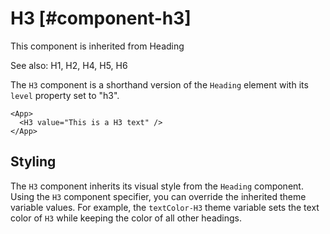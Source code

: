 
# H3 [#component-h3]

This component is inherited from <SmartLink href="/new-components/Heading">Heading</SmartLink>

See also: <SmartLink href="/new-components/H1">H1</SmartLink>, <SmartLink href="/new-components/H2">H2</SmartLink>, <SmartLink href="/new-components/H4">H4</SmartLink>, <SmartLink href="/new-components/H5">H5</SmartLink>, <SmartLink href="/new-components/H6">H6</SmartLink>

The `H3` component is a shorthand version of the `Heading` element with its `level` property set to "h3".

```xmlui-pg copy display name="H3 example"
<App>
  <H3 value="This is a H3 text" />
</App>
```

## Styling

The `H3` component inherits its visual style from the `Heading` component.
Using the `H3` component specifier, you can override the inherited theme variable values.
For example, the `textColor-H3` theme variable sets the text color of `H3` while keeping the color of all other headings.


